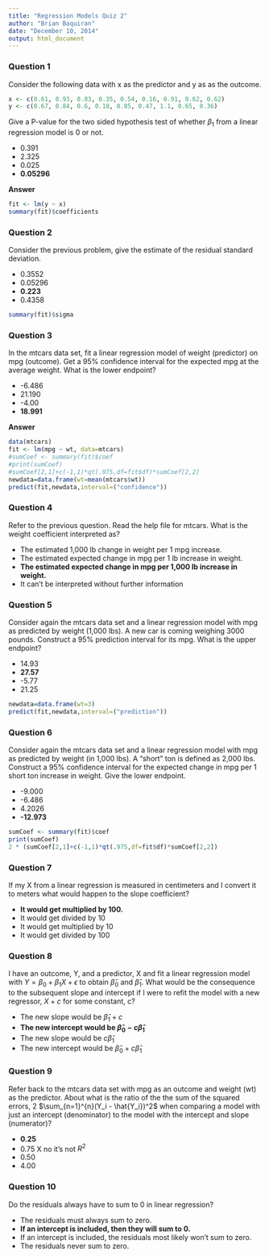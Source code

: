 ```yaml
---
title: "Regression Models Quiz 2"
author: "Brian Baquiran"
date: "December 10, 2014"
output: html_document
---
```


### Question 1
Consider the following data with x as the predictor and y as as the outcome.

```r
x <- c(0.61, 0.93, 0.83, 0.35, 0.54, 0.16, 0.91, 0.62, 0.62)
y <- c(0.67, 0.84, 0.6, 0.18, 0.85, 0.47, 1.1, 0.65, 0.36)
```
Give a P-value for the two sided hypothesis test of whether $\beta_1$ from a linear regression model is 0 or not.

* 0.391
* 2.325
* 0.025
* __0.05296__

__Answer__
```r
fit <- lm(y ~ x)
summary(fit)$coefficients
```

### Question 2
Consider the previous problem, give the estimate of the residual standard deviation.

* 0.3552
* 0.05296
* __0.223__
* 0.4358

```r
summary(fit)$sigma
```
### Question 3
In the mtcars data set, fit a linear regression model of weight (predictor) on mpg (outcome). Get a 95% confidence interval for the expected mpg at the average weight. What is the lower endpoint?

* -6.486
* 21.190
* -4.00
* __18.991__

__Answer__
```r
data(mtcars)
fit <- lm(mpg ~ wt, data=mtcars)
#sumCoef <- summary(fit)$coef
#print(sumCoef)
#sumCoef[2,1]+c(-1,1)*qt(.975,df=fit$df)*sumCoef[2,2]
newdata=data.frame(wt=mean(mtcars$wt))
predict(fit,newdata,interval=("confidence"))
```
### Question 4
Refer to the previous question. Read the help file for mtcars. What is the weight coefficient interpreted as?

* The estimated 1,000 lb change in weight per 1 mpg increase.
* The estimated expected change in mpg per 1 lb increase in weight.
* __The estimated expected change in mpg per 1,000 lb increase in weight.__
* It can't be interpreted without further information

### Question 5
Consider again the mtcars data set and a linear regression model with mpg as predicted by weight (1,000 lbs). A new car is coming weighing 3000 pounds. Construct a 95% prediction interval for its mpg. What is the upper endpoint?

* 14.93
* __27.57__
* -5.77
* 21.25

```r
newdata=data.frame(wt=3)
predict(fit,newdata,interval=("prediction"))
```
### Question 6
Consider again the mtcars data set and a linear regression model with mpg as predicted by weight (in 1,000 lbs). A “short” ton is defined as 2,000 lbs. Construct a 95% confidence interval for the expected change in mpg per 1 short ton increase in weight. Give the lower endpoint.

* -9.000
* -6.486
* 4.2026
* __-12.973__

```r
sumCoef <- summary(fit)$coef
print(sumCoef)
2 * (sumCoef[2,1]+c(-1,1)*qt(.975,df=fit$df)*sumCoef[2,2])
```
### Question 7
If my X from a linear regression is measured in centimeters and I convert it to meters what would happen to the slope coefficient?

* __It would get multiplied by 100.__
* It would get divided by 10
* It would get multiplied by 10
* It would get divided by 100

### Question 8
I have an outcome, Y, and a predictor, X and fit a linear regression model with $Y=\beta_0+\beta_1 X+\epsilon$ to obtain $\hat{\beta}_0$ and $\hat{\beta}_1$. What would be the consequence to the subsequent slope and intercept if I were to refit the model with a new regressor, $X+c$ for some constant, c?

* The new slope would be $\hat{\beta}_1+c$
* __The new intercept would be $\hat{\beta}_0-c\hat{\beta}_1$__
* The new slope would be $c\hat{\beta}_1$
* The new intercept would be $\hat{\beta}_0+c\hat{\beta}_1$

### Question 9
Refer back to the mtcars data set with mpg as an outcome and weight (wt) as the predictor. About what is the ratio of the the sum of the squared errors, 2 $\sum_{n=1}^{n}(Y_i - \hat{Y_i})^2$ when comparing a model with just an intercept (denominator) to the model with the intercept and slope (numerator)?

* __0.25__
* 0.75 X no it's not $R^2$
* 0.50
* 4.00

### Question 10
Do the residuals always have to sum to 0 in linear regression?

* The residuals must always sum to zero.
* __If an intercept is included, then they will sum to 0.__
* If an intercept is included, the residuals most likely won't sum to zero.
* The residuals never sum to zero.




